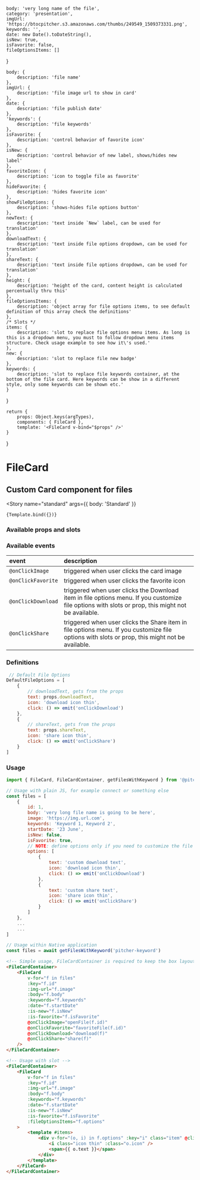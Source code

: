 

<!-- Story args -->
<!-- https://storybook.js.org/docs/react/writing-stories/args -->
    body: 'very long name of the file',
    category: 'presentation',
    imgUrl: 'https://btocpitcher.s3.amazonaws.com/thumbs/249549_1509373331.png',
    keywords: '',
    date: new Date().toDateString(),
    isNew: true,
    isFavorite: false,
    fileOptionsItems: []
}

<!-- https://storybook.js.org/docs/react/api/argtypes -->
    body: {
        description: 'file name'
    },
    imgUrl: {
        description: 'file image url to show in card'
    },	
    date: {
        description: 'file publish date'
    },
    'keywords': {
        description: 'file keywords'
    },
    isFavorite: {
        description: 'control behavior of favorite icon'
    },	
    isNew: {
        description: 'control behavior of new label, shows/hides new label'
    },	
    favoriteIcon: {
        description: 'icon to toggle file as favorite'
    },	
    hideFavorite: {
        description: 'hides favorite icon'
    },	
    showFileOptions: {
        description: 'shows-hides file options button'
    },	
    newText: {
        description: 'text inside `New` label, can be used for translation'
    },	
    downloadText: {
        description: 'text inside file options dropdown, can be used for translation'
    },	
    shareText: {
        description: 'text inside file options dropdown, can be used for translation'
    },	
    height: {
        description: 'height of the card, content height is calculated percentually thru this'
    },
    fileOptionsItems: {
        description: 'object array for file options items, to see default definition of this array check the definitions'
    },
    /* Slots */
    items: {
        description: 'slot to replace file options menu items. As long is this is a dropdown menu, you must to follow dropdown menu items structure. Check usage example to see how it\'s used.'
    },
    new: {
        description: 'slot to replace file new badge'
    },
    keywords: {
        description: 'slot to replace file keywords container, at the bottom of the file card. Here keywords can be show in a different style, only some keywords can be shown etc.'
    }
}

<!-- Named exports of stories here -->
    return {
        props: Object.keys(argTypes),
        components: { FileCard },
        template: '<FileCard v-bind="$props" />'
    }
} 

<!-- Define story settings here -->
<Meta 
    title="Components/FileCard"
    component={FileCard}
    argTypes={argTypes}
    args={args}
/>

# FileCard

## Custom Card component for files

<Story 
    name="standard"
    args={{ body: 'Standard' }}
>
    {Template.bind({})}
</Story>

### Available props and slots
<!-- https://storybook.js.org/docs/react/writing-docs/doc-blocks#customizing -->
<ArgsTable story="standard" />

### Available events
| event | description |
| :--- | :--- |
| `@onClickImage` | triggered when user clicks the card image
| `@onClickFavorite` | triggered when user clicks the favorite icon
| `@onClickDownload` | triggered when user clicks the Download item in file options menu. If you customize file options with slots or prop, this might not be available.
| `@onClickShare` | triggered when user clicks the Share item in file options menu. If you customize file options with slots or prop, this might not be available.

### Definitions
```javascript
 // Default File Options
DefaultFileOptions = [
    {
        // downloadText, gets from the props
        text: props.downloadText,
        icon: 'download icon thin',
        click: () => emit('onClickDownload')
    },
    {
        // shareText, gets from the props
        text: props.shareText,
        icon: 'share icon thin',
        click: () => emit('onClickShare')
    }
]
```

### Usage
```javascript
import { FileCard, FileCardContainer, getFilesWithKeyword } from '@pitcher/vue-sdk'

// Usage with plain JS, for example connect or something else
const files = [
    {
        id: 1,
        body: 'very long file name is going to be here',
        image: 'https://img.url.com',
        keywords: 'Keyword 1, Keyword 2',
        startDate: '23 June',
        isNew: false,
        isFavorite: true,
        // NOTE: define options only if you need to customize the file options
        options: [
            {
                text: 'custom download text',
                icon: 'download icon thin',
                click: () => emit('onClickDownload')
            },
            {
                text: 'custom share text',
                icon: 'share icon thin',
                click: () => emit('onClickShare')
            }
        ]
    },
    ...
    ...
]

// Usage within Native application
const files = await getFilesWithKeyword('pitcher-keyword')
```

```html
<!-- Simple usage, FileCardContainer is required to keep the box layout align and responsive -->
<FileCardContainer>
    <FileCard
        v-for="f in files"
        :key="f.id"
        :img-url="f.image"
        :body="f.body"
        :keywords="f.keywords"
        :date="f.startDate"
        :is-new="f.isNew"
        :is-favorite="f.isFavorite"
        @onClickImage="openFile(f.id)"
        @onClickFavorite="favoriteFile(f.id)"
        @onClickDownload="download(f)"
        @onClickShare="share(f)"
    />
</FileCardContainer>

<!-- Usage with slot -->
<FileCardContainer>
    <FileCard
        v-for="f in files"
        :key="f.id"
        :img-url="f.image"
        :body="f.body"
        :keywords="f.keywords"
        :date="f.startDate"
        :is-new="f.isNew"
        :is-favorite="f.isFavorite"
        :fileOptionsItems="f.options"
    >
        <template #items>
            <div v-for="(o, i) in f.options" :key="i" class="item" @click.stop="o.click">
                <i class="icon thin" :class="o.icon" />
                <span>{{ o.text }}</span>
            </div>
        </template>
    </FileCard>
</FileCardContainer>

```